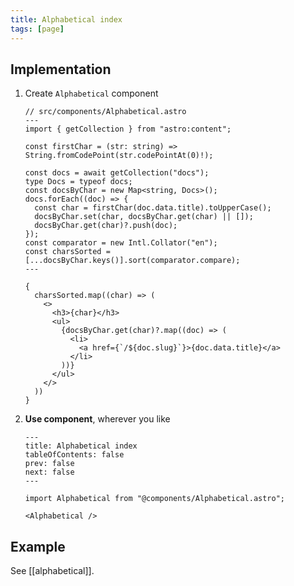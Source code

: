 ```yaml
---
title: Alphabetical index
tags: [page]
---
```


## Implementation


<Steps>

1. Create `Alphabetical` component

   ```astro
   // src/components/Alphabetical.astro
   ---
   import { getCollection } from "astro:content";

   const firstChar = (str: string) => String.fromCodePoint(str.codePointAt(0)!);

   const docs = await getCollection("docs");
   type Docs = typeof docs;
   const docsByChar = new Map<string, Docs>();
   docs.forEach((doc) => {
     const char = firstChar(doc.data.title).toUpperCase();
     docsByChar.set(char, docsByChar.get(char) || []);
     docsByChar.get(char)?.push(doc);
   });
   const comparator = new Intl.Collator("en");
   const charsSorted = [...docsByChar.keys()].sort(comparator.compare);
   ---

   {
     charsSorted.map((char) => (
       <>
         <h3>{char}</h3>
         <ul>
           {docsByChar.get(char)?.map((doc) => (
             <li>
               <a href={`/${doc.slug}`}>{doc.data.title}</a>
             </li>
           ))}
         </ul>
       </>
     ))
   }
   ```

2. **Use component**, wherever you like

   ```mdx
   ---
   title: Alphabetical index
   tableOfContents: false
   prev: false
   next: false
   ---

   import Alphabetical from "@components/Alphabetical.astro";

   <Alphabetical />
   ```

</Steps>

## Example

See [[alphabetical]].
